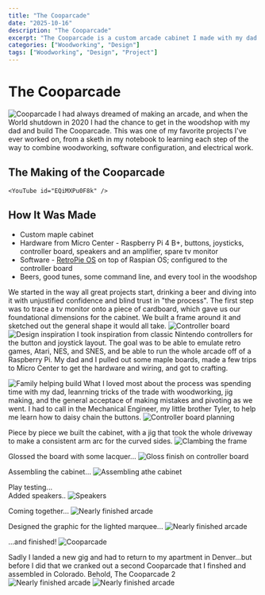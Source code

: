 ```yaml
---
title: "The Cooparcade"
date: "2025-10-16"
description: "The Cooparcade"
excerpt: "The Cooparcade is a custom arcade cabinet I made with my dad."
categories: ["Woodworking", "Design"]
tags: ["Woodworking", "Design", "Project"]
---
```

# The Cooparcade
![Cooparcade](../../assets/blogImg/cooparcade/Cooparcade-Cleveland.png)
I had always dreamed of making an arcade, and when the World shutdown in 2020 I had the chance to get in the woodshop with my dad and build The Cooparcade. This was one of my favorite projects I've ever worked on, from a sketh in my notebook to learning each step of the way to combine woodworking, software configuration, and electrical work. 

## The Making of the Cooparcade

    <YouTube id="EQiMXPu0F8k" />

## How It Was Made
* Custom maple cabinet
* Hardware from Micro Center - Raspberry Pi 4 B+, buttons, joysticks, controller board, speakers and an amplifier, spare tv monitor
* Software - [RetroPie OS](https://retropie.org.uk/) on top of Raspian OS; configured to the controller board
* Beers, good tunes, some command line, and every tool in the woodshop

We started in the way all great projects start, drinking a beer and diving into it with unjustified confidence and blind trust in "the process". The first step was to trace a tv monitor onto a piece of cardboard, which gave us our foundational dimensions for the cabinet. We built a frame around it and sketched out the general shape it would all take. 
![Controller board](../../assets/blogImg/cooparcade/cooparcade-2-planning.png)
![Design inspiration](../../assets/blogImg/cooparcade/cooparcade-4-controlboard.png)
I took inspiration from classic Nintendo controllers for the button and joystick layout. The goal was to be able to emulate retro games, Atari, NES, and SNES, and be able to run the whole arcade off of a Raspberry Pi. My dad and I pulled out some maple boards, made a few trips to Micro Center to get the hardware and wiring, and got to crafting. 

![Family helping build](../../assets/blogImg/cooparcade/cooparcade-0-helpfrommyfriends.png)
What I loved most about the process was spending time with my dad, leanrning tricks of the trade with woodworking, jig making, and the general acceptace of making mistakes and pivoting as we went. I had to call in the Mechanical Engineer, my little brother Tyler, to help me learn how to daisy chain the buttons. 
![Controller board planning](../../assets/blogImg/cooparcade/cooparcade-controller-plans.png)
<YouTube id="UqWPe4T0P3k" />
<br />

Piece by piece we built the cabinet, with a jig that took the whole driveway to make a consistent arm arc for the curved sides. 
![Clambing the frame](../../assets/blogImg/cooparcade/cooparcade-8-clamps.png)

Glossed the board with some lacquer...
![Gloss finish on controller board](../../assets/blogImg/cooparcade/cooparcade-11-glossedBoard.png)

Assembling the cabinet...
![Assembling athe cabinet](../../assets/blogImg/cooparcade/cooparcade-13-clampsAssembly.png)

Play testing...
    <YouTube id="w-Gg1Im9kvg" />
<br />
Added speakers..
![Speakers](../../assets/blogImg/cooparcade/cooparcade-14-speakers.png)

Coming together...
![Nearly finished arcade](../../assets/blogImg/cooparcade/cooparcade-15-monitorInstall.png)

Designed the graphic for the lighted marquee... 
![Nearly finished arcade](../../assets/blogImg/cooparcade/cooparcade-banner.png)


...and finished! 
![Cooparcade](../../assets/blogImg/cooparcade/Cooparcade-Cleveland.png)

Sadly I landed a new gig and had to return to my apartment in Denver...but before I did that we cranked out a second Cooparcade that I finshed and assembled in Colorado. Behold, The Cooparcade 2
![Nearly finished arcade](../../assets/blogImg/cooparcade/Cooparcade-Denver.png)
![Nearly finished arcade](../../assets/blogImg/cooparcade/cooparcade-Denver-dark.png)

